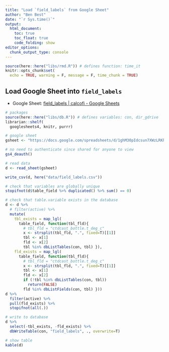 ```yaml
---
title: "Load `field_labels` from Google Sheet"
author: "Ben Best"
date: "`r Sys.time()`"
output: 
  html_document:
    toc: true
    toc_float: true
    code_folding: show
editor_options: 
  chunk_output_type: console
---
```


```r
source(here::here("libs/rmd.R")) # defines function: time_it
knitr::opts_chunk$set(
  echo = TRUE, warning = F, message = F, time_chunk = TRUE)
```

## Load Google Sheet into `field_labels`

* Google Sheet: [field_labels | calcofi - Google Sheets](https://docs.google.com/spreadsheets/d/1ghM30pIdcsun7XWzLRKh4EilUplN60YdHayfiilPFwE/edit?pli=1#gid=0)

```r
# packages
source(here::here("libs/db.R")) # defines variables: con, dir_gdrive
librarian::shelf(
  googlesheets4, knitr, purrr)

# google sheet
gsheet <- "https://docs.google.com/spreadsheets/d/1ghM30pIdcsun7XWzLRKh4EilUplN60YdHayfiilPFwE/edit"

# no need to authenticate since shared for anyone to view
gs4_deauth() 

# read data
d <- read_sheet(gsheet)

write_csv(d, here("data/field_labels.csv"))

# check that variables are globally unique
stopifnot(d$table_field %>% duplicated() %>% sum() == 0)

# check that table.variable exists in the database
d <- d %>% 
  # filter(active) %>% 
  mutate(
    tbl_exists = map_lgl(
      table_field, function(tbl_fld){
        # tbl_fld = "ctdcast_bottle.t_deg_c"
        x <- strsplit(tbl_fld, ".", fixed=T)[[1]]
        tbl <- x[1]
        fld <- x[2]
        tbl %in% dbListTables(con, tbl) }),
    fld_exists = map_lgl(
      table_field, function(tbl_fld){
        # tbl_fld = "ctdcast_bottle.t_deg_c"
        x <- strsplit(tbl_fld, ".", fixed=T)[[1]]
        tbl <- x[1]
        fld <- x[2]
        if (!tbl %in% dbListTables(con, tbl))
          return(FALSE)
        fld %in% dbListFields(con, tbl) }))
d %>% 
  filter(active) %>% 
  pull(fld_exists) %>% 
  stopifnot(all(.))

# write to database
d %>% 
  select(-tbl_exists, -fld_exists) %>% 
  dbWriteTable(con, "field_labels", ., overwrite=T)

# show table
kable(d)
```
